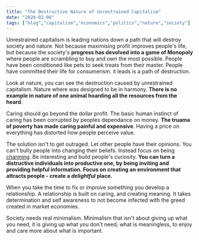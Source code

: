 ```yaml
---
title: "The Destructive Nature of Unrestrained Capitalism"
date: "2020-02-06"
tags: ["blog","capitalism","economics","politics","nature","society"]
---
```

Unrestrained capitalism is leading nations down a path that will destroy society and nature. Not because maximising profit improves people's life, but because the society's **progress has devolved into a game of Monopoly** where people are scrambling to buy and own the most possible. People have been conditioned like pets to seek treats from their master. People have committed their life for consumerism. it leads is a path of destruction.

Look at nature, you can see the destruction caused by unrestrained capitalism. Nature where was designed to be in harmony. **There is no example in nature of one animal hoarding all the resources from the heard**.

Caring should go beyond the dollar profit. The basic human instinct of caring has been corrupted by peoples dependance on money.  **The truama of poverty has made caring painful and expensive**. Having a price on everything has distorted how people perceive value. 

The solution isn't to get outraged. Let other people have their opinions. You can't bully people into changing their beliefs. Instead focus on being [charming](https://areomagazine.com/2017/10/28/how-not-to-de-radicalize-a-twitter-neo-nazi/). Be interesting and build people's curiosity. **You can turn a distructive individuals into productive one, by being inviting and providing helpful information. Focus on creating an environment that attracts people - create a *delightful* place.**

When you take the time to fix or improve something you develop a relationship. A relationship is built on caring, and creating meaning. It takes determination and self awareness to not become infected with the greed created in market economies.

Society needs real minimalism. Minimalism that isn't about giving up what you need, it is giving up what you don't need; what is meaningless, to enjoy and care more about what is important. 
